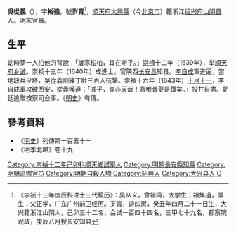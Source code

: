 {{for|明嘉靖進士吳從義|吳從義 (嘉靖進士)}}

'''吳從義'''（{{bd|1613年|四月二十一日|1643年||W}}），字'''裕強'''，號'''岁青'''<ref>《崇祯十三年庚辰科进士三代履历》：吴从义，曾祖鸣，太学生；祖集道，廪生；父正学，广东广州前卫经历。岁青，诗四房，癸丑年四月二十一日生，大兴籍浙江山阴人，己卯三十二名，会试一百四十四名，三甲七十九名，都察院观政，庚辰八月授长安知县</ref>，[[順天府|順天府]][[大兴县_(金朝)|大興縣]]（今[[北京市|北京市]]）籍浙江[[绍兴府|绍兴府]][[山阴县|山阴县]]人。明末官員。

== 生平 ==
幼時夢一人拍他的背說：「歲寒松柏，其在斯乎。」[[崇禎|崇禎]]十二年（1639年），举[[順天府|順天府]][[乡试|乡试]]。崇祯十三年（1640年）成進士，官陝西[[长安县|长安县]]知县。[[李自成|李自成]]軍進逼，當地缺兵少將，吳從義訓練丁壯三百人抗擊。崇禎十六年（1643年）[[十月十一|十月十一]]，李自成軍攻破西安，從義嘆道：「嗟乎，豈非天哉！吾唯昔夢是踐矣。」投井自盡。朝廷追贈按察司僉事。《[[明史|明史]]》有傳。

==參考資料==
{{reflist}}
*《[[明史|明史]]》列傳第一百五十一
*《明季北略》卷十九

{{崇禎十三年庚辰科殿試金榜}}
{{Authority control}}
{{DEFAULTSORT:Wu吳}}
[[Category:崇禎十二年己卯科順天鄉試舉人|Category:崇禎十二年己卯科順天鄉試舉人]]
[[Category:明朝長安縣知縣|Category:明朝長安縣知縣]]
[[Category:明朝追赠官员|Category:明朝追赠官员]]
[[Category:明朝自殺人物|Category:明朝自殺人物]]
[[Category:紹興人|Category:紹興人]]
[[Category:大兴县人|Category:大兴县人]]
[[Category:吳姓|C]]